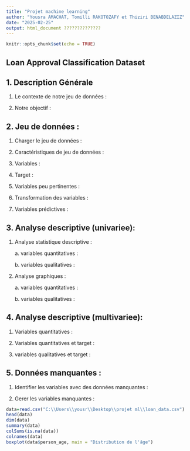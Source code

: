 ---
title: "Projet machine learning"
author: "Yousra AMACHAT, Tomilli RAKOTOZAFY et Thiziri BENABDELAZIZ" 
date: "2025-02-25"
output: html_document ??????????????
---

```{r setup, include=FALSE}
knitr::opts_chunk$set(echo = TRUE)
```

## Loan Approval Classification Dataset

## **1. Description Générale**

1.  Le contexte de notre jeu de données :

2.  Notre objectif :

## **2. Jeu de données :** 

1.  Charger le jeu de données :

2.  Caractéristiques de jeu de données :

3.  Variables :

4.  Target :

5.  Variables peu pertinentes :

6.  Transformation des variables :

7.  Variables prédictives :

## **3. Analyse descriptive (univariee):** 

1.  Analyse statistique descriptive :

    a\. variables quantitatives :

    b\. variables qualitatives :

2.  Analyse graphiques :

    a\. variables quantitatives :

    b\. variables qualitatives :

## **4. Analyse descriptive (multivariee):** 

1.  Variables quantitatives :

2.  Variables quantitatives et target :

3.  variables qualitatives et target :

## **5. Données manquantes :** 

1.  Identifier les variables avec des données manquantes :

2.  Gerer les variables manquantes :

```{r}
data=read.csv("C:\\Users\\yousr\\Desktop\\projet ml\\loan_data.csv")
head(data)
dim(data)
summary(data)
colSums(is.na(data))
colnames(data)
boxplot(data$person_age, main = "Distribution de l'âge")


```

```{r}

```
